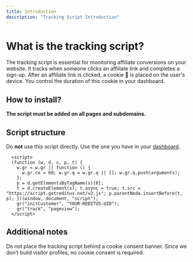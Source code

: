 ```yaml
---
title: Introduction
description: "Tracking Script Introduction"
---
```


# What is the tracking script?

The tracking script is essential for monitoring affiliate conversions on your website. It tracks when someone clicks an affiliate link and completes a sign-up. After an affiliate link is clicked, a cookie 🍪 is placed on the user's device. You control the duration of this cookie in your dashboard.

## How to install?

**The script must be added on all pages and subdomains.**

## Script structure

Do **not** use this script directly. Use the one you have in your [dashboard](https://app.getreditus.com/saas/settings/installation).

```
  <script>
  (function (w, d, s, p, t) {
    w.gr = w.gr || function () {
      w.gr.ce = 60; w.gr.q = w.gr.q || []; w.gr.q.push(arguments);
    };
    p = d.getElementsByTagName(s)[0];
    t = d.createElement(s); t.async = true; t.src = "https://script.getreditus.net/v2.js"; p.parentNode.insertBefore(t, p); })(window, document, "script");
    gr("initCustomer", "YOUR-REDITUS-UID");
    gr("track", "pageview");
  </script>
```

## Additional notes

Do not place the tracking script behind a cookie consent banner. Since we don’t build visitor profiles, no cookie consent is required.
